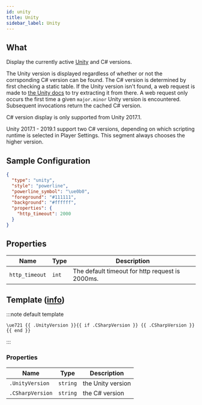 ```yaml
---
id: unity
title: Unity
sidebar_label: Unity
---
```


## What

Display the currently active [Unity][unity] and C# versions.

The Unity version is displayed regardless of whether or not the corrsponding C# version can be found.
The C# version is determined by first checking a static table.
If the Unity version isn't found, a web request is made to [the Unity docs][unity-csharp-page] to
try extracting it from there. A web request only occurs the first time a given `major.minor`
Unity version is encountered. Subsequent invocations return the cached C# version.

C# version display is only supported from Unity 2017.1.

Unity 2017.1 - 2019.1 support two C# versions, depending on which scripting runtime is selected in Player Settings.
This segment always chooses the higher version.

## Sample Configuration

```json
{
  "type": "unity",
  "style": "powerline",
  "powerline_symbol": "\ue0b0",
  "foreground": "#111111",
  "background": "#ffffff",
  "properties": {
    "http_timeout": 2000
  }
}
```

## Properties

| Name            | Type     | Description                                     |
| --------------- | -------- | ----------------------------------------------- |
| `http_timeout`  | `int`    | The default timeout for http request is 2000ms. |

## Template ([info][templates])

:::note default template

```template
\ue721 {{ .UnityVersion }}{{ if .CSharpVersion }} {{ .CSharpVersion }}{{ end }}
```

:::

### Properties

| Name             | Type     | Description                              |
| ---------------- | -------- | ---------------------------------------- |
| `.UnityVersion`  | `string` | the Unity version                        |
| `.CSharpVersion` | `string` | the C# version                           |

[unity]: https://unity.com/
[templates]: /docs/configuration/templates
[unity-csharp-page]: https://docs.unity3d.com/Manual/CSharpCompiler.html
